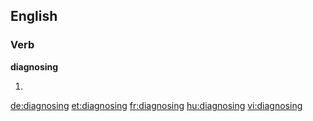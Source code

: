 
==English==

===Verb===
'''diagnosing'''

# {{present participle of|[[diagnose]]}}

[[de:diagnosing]]
[[et:diagnosing]]
[[fr:diagnosing]]
[[hu:diagnosing]]
[[vi:diagnosing]]